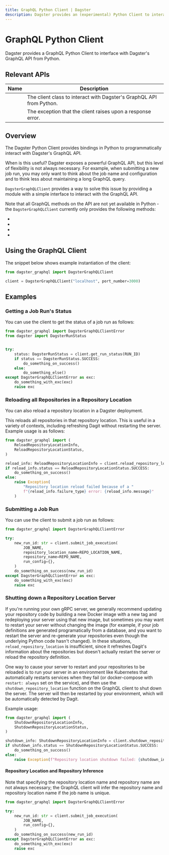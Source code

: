 ```yaml
---
title: GraphQL Python Client | Dagster
description: Dagster provides an (experimental) Python Client to interact with its GraphQL API
---
```


# GraphQL Python Client

Dagster provides a GraphQL Python Client to interface with <Link href="/concepts/dagit/graphql">Dagster's GraphQL API</Link> from Python.

## Relevant APIs

| Name                                                                               | Description                                                          |
| ---------------------------------------------------------------------------------- | -------------------------------------------------------------------- |
| <PyObject module="dagster_graphql" object="DagsterGraphQLClient"/> <Experimental/> | The client class to interact with Dagster's GraphQL API from Python. |
| <PyObject module="dagster_graphql" object="DagsterGraphQLClientError"/>            | The exception that the client raises upon a response error.          |

## Overview

The Dagster Python Client provides bindings in Python to programmatically interact with Dagster's GraphQL API.

When is this useful? Dagster exposes a powerful GraphQL API, but this level of flexibility is not always necessary. For example, when submitting a new job run, you may only want to think about the job name and configuration and to think less about maintaining a long GraphQL query.

`DagsterGraphQLClient` provides a way to solve this issue by providing a module with a simple interface to interact with the GraphQL API.

Note that all GraphQL methods on the API are not yet available in Python - the `DagsterGraphQLClient` currently only provides the following methods:

- <PyObject
  module="dagster_graphql"
  object="DagsterGraphQLClient"
  method="submit_job_execution"
  />
- <PyObject
  module="dagster_graphql"
  object="DagsterGraphQLClient"
  method="get_run_status"
  />
- <PyObject
  module="dagster_graphql"
  object="DagsterGraphQLClient"
  method="reload_repository_location"
  />
- <PyObject
  module="dagster_graphql"
  object="DagsterGraphQLClient"
  method="shutdown_repository_location"
  />

## Using the GraphQL Client

The snippet below shows example instantiation of the client:

```python file=/concepts/dagit/graphql/client_example.py startafter=start_setup_marker endbefore=end_setup_marker
from dagster_graphql import DagsterGraphQLClient

client = DagsterGraphQLClient("localhost", port_number=3000)
```

## Examples

### Getting a Job Run's Status

You can use the client to get the status of a job run as follows:

```python file=/concepts/dagit/graphql/client_example.py startafter=start_run_status_marker endbefore=end_run_status_marker
from dagster_graphql import DagsterGraphQLClientError
from dagster import DagsterRunStatus


try:
    status: DagsterRunStatus = client.get_run_status(RUN_ID)
    if status == DagsterRunStatus.SUCCESS:
        do_something_on_success()
    else:
        do_something_else()
except DagsterGraphQLClientError as exc:
    do_something_with_exc(exc)
    raise exc
```

### Reloading all Repositories in a Repository Location

You can also reload a repository location in a Dagster deployment.

This reloads all repositories in that repository location. This is useful in a variety of contexts, including refreshing Dagit without restarting the server. Example usage is as follows:

```python file=/concepts/dagit/graphql/client_example.py startafter=start_reload_repo_location_marker endbefore=end_reload_repo_location_marker
from dagster_graphql import (
    ReloadRepositoryLocationInfo,
    ReloadRepositoryLocationStatus,
)

reload_info: ReloadRepositoryLocationInfo = client.reload_repository_location(REPO_NAME)
if reload_info.status == ReloadRepositoryLocationStatus.SUCCESS:
    do_something_on_success()
else:
    raise Exception(
        "Repository location reload failed because of a "
        f"{reload_info.failure_type} error: {reload_info.message}"
    )
```

### Submitting a Job Run

You can use the client to submit a job run as follows:

```python file=/concepts/dagit/graphql/client_example.py startafter=start_submit_marker_default endbefore=end_submit_marker_default
from dagster_graphql import DagsterGraphQLClientError

try:
    new_run_id: str = client.submit_job_execution(
        JOB_NAME,
        repository_location_name=REPO_LOCATION_NAME,
        repository_name=REPO_NAME,
        run_config={},
    )
    do_something_on_success(new_run_id)
except DagsterGraphQLClientError as exc:
    do_something_with_exc(exc)
    raise exc
```

### Shutting down a Repository Location Server

If you're running your own gRPC server, we generally recommend updating your repository code by building a new Docker image with a new tag and redeploying your server using that new image, but sometimes you may want to restart your server without changing the image (for example, if your job definitions are generated programatically from a database, and you want to restart the server and re-generate your repositories even though the underlying Python code hasn't changed). In these situations, `reload_repository_location` is insufficient, since it refreshes Dagit's information about the repositories but doesn't actually restart the server or reload the repository definition.

One way to cause your server to restart and your repositories to be reloaded is to run your server in an environment like Kubernetes that automatically restarts services when they fail (or docker-compose with `restart: always` set on the service), and then use the `shutdown_repository_location` function on the GraphQL client to shut down the server. The server will then be restarted by your environment, which will be automatically detected by Dagit.

Example usage:

```python file=/concepts/dagit/graphql/client_example.py startafter=start_shutdown_repo_location_marker endbefore=end_shutdown_repo_location_marker
from dagster_graphql import (
    ShutdownRepositoryLocationInfo,
    ShutdownRepositoryLocationStatus,
)

shutdown_info: ShutdownRepositoryLocationInfo = client.shutdown_repository_location(REPO_NAME)
if shutdown_info.status == ShutdownRepositoryLocationStatus.SUCCESS:
    do_something_on_success()
else:
    raise Exception(f"Repository location shutdown failed: {shutdown_info.message}")
```

#### Repository Location and Repository Inference

Note that specifying the repository location name and repository name are not always necessary; the GraphQL client will infer the repository name and repository location name if the job name is unique.

```python file=/concepts/dagit/graphql/client_example.py startafter=start_submit_marker_job_name_only endbefore=end_submit_marker_job_name_only
from dagster_graphql import DagsterGraphQLClientError

try:
    new_run_id: str = client.submit_job_execution(
        JOB_NAME,
        run_config={},
    )
    do_something_on_success(new_run_id)
except DagsterGraphQLClientError as exc:
    do_something_with_exc(exc)
    raise exc
```
